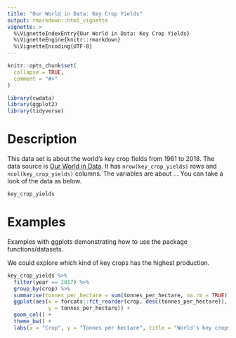 ```yaml
---
title: "Our World in Data: Key Crop Yields"
output: rmarkdown::html_vignette
vignette: >
  %\VignetteIndexEntry{Our World in Data: Key Crop Yields}
  %\VignetteEngine{knitr::rmarkdown}
  %\VignetteEncoding{UTF-8}
---
```


```r
knitr::opts_chunk$set(
  collapse = TRUE,
  comment = "#>"
)
```

```r
library(cwdata)
library(ggplot2)
library(tidyverse)
```

# Description

This data set is about the world's key crop fields from 1961 to 2018. The data source is [Our World in Data](URL). It has `nrow(key_crop_yields)` rows and `ncol(key_crop_yields)` columns. The variables are about ... You can take a look of the data as below.

```r
key_crop_yields
```


# Examples

Examples with ggplots demonstrating how to use the package functions/datasets.

We could explore which kind of key crops has the highest production.

```r
key_crop_yields %>% 
  filter(year == 2017) %>% 
  group_by(crop) %>% 
  summarise(tonnes_per_hectare = sum(tonnes_per_hectare, na.rm = TRUE)) %>% 
  ggplot(aes(x = forcats::fct_reorder(crop, desc(tonnes_per_hectare)), 
             y = tonnes_per_hectare)) + 
  geom_col() + 
  theme_bw() + 
  labs(x = "Crop", y = "Tonnes per hectare", title = "World's key crops production in 2017", caption = "Potatoes has the highest production")
```
